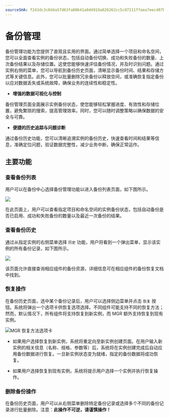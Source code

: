```yaml
---
sourceSHA: f243dc3c0d4a57d63fa80641a0d4919a026262cc5c07211ffaea7eec407b5dd2
---
```


# 备份管理

备份管理功能为您提供了直观且实用的界面。通过简单选择一个项目和命名空间，您可以全面查看实例的备份状态，包括自动备份切换、成功和失败备份的数量、上次备份结果以及存储位置。这使您能够快速评估备份情况，并及时识别问题。通过实例右侧的菜单，您可以导航到备份历史页面，清晰显示备份时间、结果和存储方式等关键信息。此外，您可以批量删除冗余备份以释放空间，或准确恢复指定备份以应对数据丢失或系统故障，确保业务的连续性和稳定性。

- **增强的数据可视化与控制**

备份管理页面全面展示实例备份状态，使您能够轻松掌握进度、有效性和存储位置，避免繁琐的搜索，提高管理效率。同时，您可以随时调整策略以确保数据的安全与可靠。

- **便捷的历史追踪与问题诊断**

通过备份历史功能，您可以清晰追溯实例的备份历史，快速查看时间和结果等信息，准确定位问题，验证数据完整性，减少业务中断，确保正常运作。

## 主要功能

### 查看备份列表

用户可以在备份中心选择备份管理功能以进入备份列表页面，如下图所示。

![](./assets/backup-list.png)

在此页面上，用户可以查看指定项目和命名空间的实例备份状态，包括自动备份是否已启用、成功和失败备份的数量以及最近一次备份的结果。

### 查看备份历史

通过从指定实例的右侧菜单选择 `历史` 功能，用户将看到一个弹出菜单，显示该实例的所有备份记录，如下图所示。

![](./assets/backup-history.png)

该页面允许直接查询相应组件的备份资源，详细信息可在相应组件的备份恢复文档中找到。

### 恢复操作

在备份历史页面，选中某个备份记录后，用户可以选择侧边菜单并点击 `恢复` 按钮。系统将弹出一个选项卡供恢复选项选择。不同组件可能支持不同的恢复方法；然而，默认情况下，所有组件将支持恢复到新实例，而 MGR 额外支持恢复到现有实例。

![MGR 恢复方法选项卡](./assets/restore-from-backup-history.png)

- 如果用户选择恢复到新实例，系统将重定向至新实例创建页面。在用户输入新实例的相关信息（名称、规格、参数等）后，系统将在实例创建完成后自动应用备份数据进行恢复。一旦新实例状态变为就绪，指定的备份数据将成功恢复。

- 如果用户选择恢复到现有实例，系统将提示用户选择一个实例并执行恢复操作。

### 删除备份操作

在备份历史页面，用户可以从右侧菜单删除特定备份记录或选择多个不同的备份记录进行批量删除。注意：**此操作不可逆，请谨慎操作！**
